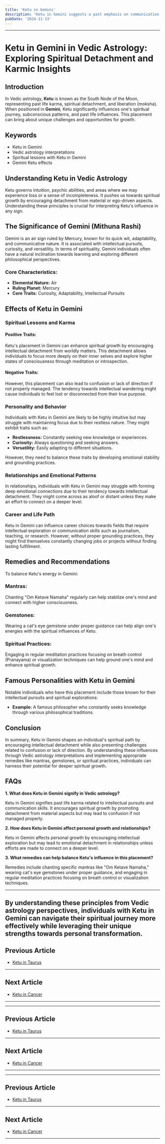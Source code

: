 ```yaml
---
title: 'Ketu in Gemini'
description: 'Ketu in Gemini suggests a past emphasis on communication and intellect. Individuals might experience challenges in expressing themselves clearly but have deep intuitive insights.'
pubDate: '2024-11-13'
---
```


---

# Ketu in Gemini in Vedic Astrology: Exploring Spiritual Detachment and Karmic Insights

## Introduction

In Vedic astrology, **Ketu** is known as the South Node of the Moon, representing past life karma, spiritual detachment, and liberation (moksha). When positioned in **Gemini**, Ketu significantly influences one's spiritual journey, subconscious patterns, and past life influences. This placement can bring about unique challenges and opportunities for growth.

## Keywords

- Ketu in Gemini
- Vedic astrology interpretations
- Spiritual lessons with Ketu in Gemini
- Gemini Ketu effects

## Understanding Ketu in Vedic Astrology

Ketu governs intuition, psychic abilities, and areas where we may experience loss or a sense of incompleteness. It pushes us towards spiritual growth by encouraging detachment from material or ego-driven aspects. Understanding these principles is crucial for interpreting Ketu's influence in any sign.

## The Significance of Gemini (Mithuna Rashi)

Gemini is an air sign ruled by Mercury, known for its quick wit, adaptability, and communicative nature. It is associated with intellectual pursuits, curiosity, and versatility. In terms of spirituality, Gemini individuals often have a natural inclination towards learning and exploring different philosophical perspectives.

### Core Characteristics:
- **Elemental Nature:** Air
- **Ruling Planet:** Mercury
- **Core Traits:** Curiosity, Adaptability, Intellectual Pursuits

## Effects of Ketu in Gemini

### Spiritual Lessons and Karma

#### Positive Traits:
Ketu's placement in Gemini can enhance spiritual growth by encouraging intellectual detachment from worldly matters. This detachment allows individuals to focus more deeply on their inner selves and explore higher states of consciousness through meditation or introspection.

#### Negative Traits:
However, this placement can also lead to confusion or lack of direction if not properly managed. The tendency towards intellectual wandering might cause individuals to feel lost or disconnected from their true purpose.

### Personality and Behavior

Individuals with Ketu in Gemini are likely to be highly intuitive but may struggle with maintaining focus due to their restless nature. They might exhibit traits such as:
- **Restlessness:** Constantly seeking new knowledge or experiences.
- **Curiosity:** Always questioning and seeking answers.
- **Versatility:** Easily adapting to different situations.

However, they need to balance these traits by developing emotional stability and grounding practices.

### Relationships and Emotional Patterns

In relationships, individuals with Ketu in Gemini may struggle with forming deep emotional connections due to their tendency towards intellectual detachment. They might come across as aloof or distant unless they make an effort to connect on a deeper level.

### Career and Life Path

Ketu in Gemini can influence career choices towards fields that require intellectual exploration or communication skills such as journalism, teaching, or research. However, without proper grounding practices, they might find themselves constantly changing jobs or projects without finding lasting fulfillment.

## Remedies and Recommendations

To balance Ketu's energy in Gemini:

### Mantras:
Chanting "Om Ketave Namaha" regularly can help stabilize one's mind and connect with higher consciousness.

### Gemstones:
Wearing a cat's eye gemstone under proper guidance can help align one's energies with the spiritual influences of Ketu.

### Spiritual Practices:
Engaging in regular meditation practices focusing on breath control (Pranayama) or visualization techniques can help ground one's mind and enhance spiritual growth.

## Famous Personalities with Ketu in Gemini

Notable individuals who have this placement include those known for their intellectual pursuits and spiritual explorations:
- **Example:** A famous philosopher who constantly seeks knowledge through various philosophical traditions.

## Conclusion

In summary, Ketu in Gemini shapes an individual's spiritual path by encouraging intellectual detachment while also presenting challenges related to confusion or lack of direction. By understanding these influences through Vedic astrology interpretations and implementing appropriate remedies like mantras, gemstones, or spiritual practices, individuals can harness their potential for deeper spiritual growth.

## FAQs

**1. What does Ketu in Gemini signify in Vedic astrology?**

Ketu in Gemini signifies past life karma related to intellectual pursuits and communication skills. It encourages spiritual growth by promoting detachment from material aspects but may lead to confusion if not managed properly.

**2. How does Ketu in Gemini affect personal growth and relationships?**

Ketu in Gemini affects personal growth by encouraging intellectual exploration but may lead to emotional detachment in relationships unless efforts are made to connect on a deeper level.

**3. What remedies can help balance Ketu's influence in this placement?**

Remedies include chanting specific mantras like "Om Ketave Namaha," wearing cat's eye gemstones under proper guidance, and engaging in regular meditation practices focusing on breath control or visualization techniques.

---

By understanding these principles from Vedic astrology perspectives, individuals with Ketu in Gemini can navigate their spiritual journey more effectively while leveraging their unique strengths towards personal transformation.
---

## Previous Article
- [Ketu in Taurus](/blogs-md/0809_Ketu_in_Rashi/080902_Ketu_in_Taurus.mdx)

---

## Next Article
- [Ketu in Cancer](/blogs-md/0809_Ketu_in_Rashi/080904_Ketu_in_Cancer.mdx)

---
---

## Previous Article
- [Ketu in Taurus](080902_Ketu_in_Taurus.mdx)

---

## Next Article
- [Ketu in Cancer](080904_Ketu_in_Cancer.mdx)

---
---

## Previous Article
- [Ketu in Taurus](080902_Ketu_in_Taurus.mdx)

---

## Next Article
- [Ketu in Cancer](080904_Ketu_in_Cancer.mdx)

---
